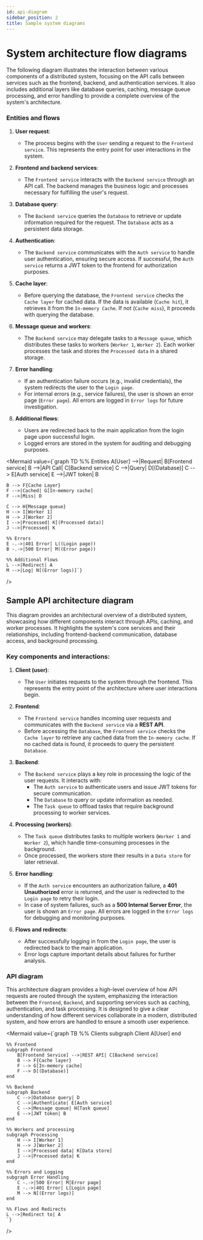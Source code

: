 ```yaml
---
id: api-diagram
sidebar_position: 2
title: Sample system diagrams
---
```


# System architecture flow diagrams

The following diagram illustrates the interaction between various components of a distributed system, focusing on the API calls between services such as the frontend, backend, and authentication services. It also includes additional layers like database queries, caching, message queue processing, and error handling to provide a complete overview of the system's architecture.

### Entities and flows

1. **User request**:
    - The process begins with the `User` sending a request to the `Frontend service`. This represents the entry point for user interactions in the system.

2. **Frontend and backend services**:
    - The `Frontend service` interacts with the `Backend service` through an API call. The backend manages the business logic and processes necessary for fulfilling the user's request.
  
3. **Database query**:
    - The `Backend service` queries the `Database` to retrieve or update information required for the request. The `Database` acts as a persistent data storage.
  
4. **Authentication**:
    - The `Backend service` communicates with the `Auth service` to handle user authentication, ensuring secure access. If successful, the `Auth service` returns a JWT token to the frontend for authorization purposes.
  
5. **Cache layer**:
    - Before querying the database, the `Frontend service` checks the `Cache layer` for cached data. If the data is available (`Cache hit`), it retrieves it from the `In-memory Cache`. If not (`Cache miss`), it proceeds with querying the database.
  
6. **Message queue and workers**:
    - The `Backend service` may delegate tasks to a `Message queue`, which distributes these tasks to workers (`Worker 1`, `Worker 2`). Each worker processes the task and stores the `Processed data` in a shared storage.
  
7. **Error handling**:
    - If an authentication failure occurs (e.g., invalid credentials), the system redirects the user to the `Login page`.
    - For internal errors (e.g., service failures), the user is shown an error page (`Error page`). All errors are logged in `Error logs` for future investigation.
  
8. **Additional flows**:
    - Users are redirected back to the main application from the login page upon successful login.
    - Logged errors are stored in the system for auditing and debugging purposes.


<Mermaid
  value={`graph TD
    %% Entities
    A[User] -->|Request| B[Frontend service]
    B -->|API Call| C[Backend service]
    C -->|Query| D[(Database)]
    C --> E[Auth service]
    E -->|JWT token| B

    B --> F{Cache Layer}
    F -->|Cached| G[In-memory cache]
    F -->|Miss| D

    C --> H{Message queue}
    H --> I[Worker 1]
    H --> J[Worker 2]
    I -->|Processed| K[(Processed data)]
    J -->|Processed| K

    %% Errors
    E -.->|401 Error| L((Login page))
    B -.->|500 Error| M((Error page))

    %% Additional Flows
    L -->|Redirect| A
    M -->|Log| N[(Error logs)]`}
/>

## Sample API architecture diagram

This diagram provides an architectural overview of a distributed system, showcasing how different components interact through APIs, caching, and worker processes. It highlights the system's core services and their relationships, including frontend-backend communication, database access, and background processing.

### Key components and interactions:

1. **Client (user)**:
    - The `User` initiates requests to the system through the frontend. This represents the entry point of the architecture where user interactions begin.

2. **Frontend**:
    - The `Frontend service` handles incoming user requests and communicates with the `Backend service` via a **REST API**.
    - Before accessing the `Database`, the `Frontend service` checks the `Cache layer` to retrieve any cached data from the `In-memory cache`. If no cached data is found, it proceeds to query the persistent `Database`.

3. **Backend**:
    - The `Backend service` plays a key role in processing the logic of the user requests. It interacts with:
        - The `Auth service` to authenticate users and issue JWT tokens for secure communication.
        - The `Database` to query or update information as needed.
        - The `Task queue` to offload tasks that require background processing to worker services.

4. **Processing (workers)**:
    - The `Task queue` distributes tasks to multiple workers (`Worker 1` and `Worker 2`), which handle time-consuming processes in the background.
    - Once processed, the workers store their results in a `Data store` for later retrieval.

5. **Error handling**:
    - If the `Auth service` encounters an authorization failure, a **401 Unauthorized** error is returned, and the user is redirected to the `Login page` to retry their login.
    - In case of system failures, such as a **500 Internal Server Error**, the user is shown an `Error page`. All errors are logged in the `Error logs` for debugging and monitoring purposes.

6. **Flows and redirects**:
    - After successfully logging in from the `Login page`, the user is redirected back to the main application.
    - Error logs capture important details about failures for further analysis.

### API diagram

This architecture diagram provides a high-level overview of how API requests are routed through the system, emphasizing the interaction between the `Frontend`, `Backend`, and supporting services such as caching, authentication, and task processing. It is designed to give a clear understanding of how different services collaborate in a modern, distributed system, and how errors are handled to ensure a smooth user experience.

<Mermaid 
    value={`graph TB
    %% Clients
    subgraph Client
        A[User] 
    end

    %% Frontend
    subgraph Frontend
        B[Frontend Service] -->|REST API| C[Backend service]
        B --> F{Cache layer}
        F --> G[In-memory cache]
        F --> D[(Database)]
    end

    %% Backend
    subgraph Backend
        C -->|Database query| D
        C -->|Authenticate| E[Auth service]
        C -->|Message queue| H[Task queue]
        E -->|JWT token| B
    end

    %% Workers and processing
    subgraph Processing
        H --> I[Worker 1]
        H --> J[Worker 2]
        I -->|Processed data| K[Data store]
        J -->|Processed data| K
    end

    %% Errors and Logging
    subgraph Error Handling
        C -.->|500 Error| M[Error page]
        E -.->|401 Error| L[Login page]
        M --> N[(Error logs)]
    end

    %% Flows and Redirects
    L -->|Redirect to| A
    `}
/>